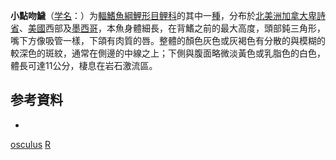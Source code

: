 {{Speciesbox
| name = 小點吻鱥
| status = NE
| status_system = IUCN3.1
| image = 
| genus = Rhinichthys
| species = osculus
| authority = [[Girard|Girard]], 1856
| synonyms = 
}}

'''小點吻鱥'''（[[学名|学名]]：{{lang|la|'''''Rhinichthys osculus'''''}}）为[[輻鰭魚綱|輻鰭魚綱]][[鯉形目|鯉形目]][[鲤科|鲤科]]的其中一[[種|種]]，分布於[[北美洲|北美洲]][[加拿大|加拿大]][[卑詩省|卑詩省]]、[[美國|美國]]西部及[[墨西哥|墨西哥]]，本魚身體細長，在背鰭之前的最大高度，頭部鈍三角形，嘴下方像吸管一樣，下頜有肉質的唇。整體的顏色灰色或灰褐色有分散的與模糊的較深色的斑紋，通常在側邊的中線之上；下側與腹面略微淡黃色或乳脂色的白色，體長可達11公分，棲息在岩石激流區。

== 参考資料 ==
*{{FishBase_species|genus=Rhinichthys|species=osculus|year=2011|month=12}}
{{Taxonbar|from=Q1102705}}

[[Category:吻鱥屬|osculus]]
[[Category:1856年描述的魚類|R]]


{{鲤形目小作品}}